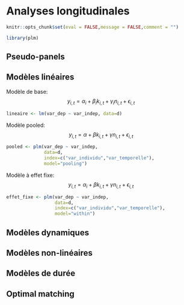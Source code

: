 # Analyses longitudinales {#an-long}

```r
knitr::opts_chunk$set(eval = FALSE,message = FALSE,comment = "")
```

```r
library(plm)
```

## Pseudo-panels

## Modèles linéaires

Modèle de base:
$$y_{i,t} = \alpha_i + \beta_i k_{i,t} + \gamma_i n_{i,t} + \epsilon_{i,t}$$
```r
lineaire <- lm(var_dep ~ var_indep, data=d)
```

Modèle pooled:
$$y_{i,t} = \alpha + \beta k_{i,t} + \gamma n_{i,t} + \epsilon_{i,t}$$
```r
pooled <- plm(var_dep ~ var_indep,
              data=d,
              index=c("var_individu","var_temporelle"),
              model="pooling")
```

Modèle à effet fixe:
$$y_{i,t} = \alpha_i + \beta k_{i,t} + \gamma n_{i,t} + \epsilon_{i,t}$$
```r
effet_fixe <- plm(var_dep ~ var_indep,
                  data=d,
                  index=c("var_individu","var_temporelle"),
                  model="within")
```

## Modèles dynamiques

## Modèles non-linéaires

## Modèles de durée

## Optimal matching
